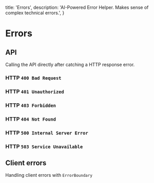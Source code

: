 
  title: 'Errors',
  description:
    'AI-Powered Error Helper. Makes sense of complex technical errors.',
}

# Errors

## API

Calling the API directly after catching a HTTP response error.

### HTTP `400 Bad Request`

<ErrorHTTPPreview status={400} />

### HTTP `401 Unauthorized`

<ErrorHTTPPreview status={401} />

### HTTP `403 Forbidden`

<ErrorHTTPPreview status={403} />

### HTTP `404 Not Found`

<ErrorHTTPPreview status={404} />

### HTTP `500 Internal Server Error`

<ErrorHTTPPreview status={500} />

### HTTP `503 Service Unavailable`

<ErrorHTTPPreview status={503} />

## Client errors

Handling client errors with `ErrorBoundary`

<ClientErrors />
